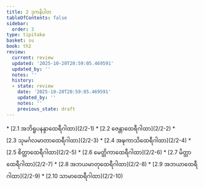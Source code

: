 ```yaml
---
title: 2 ဒုကနိပါတ
tableOfContents: false
sidebar:
  order: 3
type: tipitaka
basket: su
book: th2
review:
  current: review
  updated: '2025-10-20T20:59:05.469591'
  updated_by: ''
  notes: ''
  history:
  - state: review
    date: '2025-10-20T20:59:05.469591'
    updated_by: ''
    notes: ''
    previous_state: draft
---
```



<DynamicBreadcrumb />


<ReviewStatus review={frontmatter.review} showDetails={true} />

<HypothesisAnnotation frontmatter={frontmatter} />



<TableOfContents book="th2" section="2">
* [2.1 အဘိရူပနန္ဒာထေရီဂါထာ](2/2-1)
* [2.2 ဇေန္တာထေရီဂါထာ](2/2-2)
* [2.3 သုမင်္ဂလမာတာထေရီဂါထာ](2/2-3)
* [2.4 အဍ္ဎကာသိထေရီဂါထာ](2/2-4)
* [2.5 စိတ္တာထေရီဂါထာ](2/2-5)
* [2.6 မေတ္တိကာထေရီဂါထာ](2/2-6)
* [2.7 မိတ္တာထေရီဂါထာ](2/2-7)
* [2.8 အဘယမာတုထေရီဂါထာ](2/2-8)
* [2.9 အဘယာထေရီဂါထာ](2/2-9)
* [2.10 သာမာထေရီဂါထာ](2/2-10)
</TableOfContents>